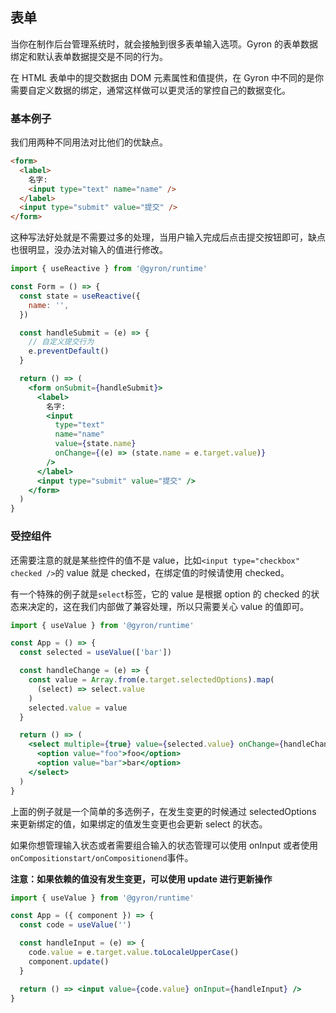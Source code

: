 ## 表单

当你在制作后台管理系统时，就会接触到很多表单输入选项。Gyron 的表单数据绑定和默认表单数据提交是不同的行为。

在 HTML 表单中的提交数据由 DOM 元素属性和值提供，在 Gyron 中不同的是你需要自定义数据的绑定，通常这样做可以更灵活的掌控自己的数据变化。

### 基本例子

我们用两种不同用法对比他们的优缺点。

```HTML
<form>
  <label>
    名字:
    <input type="text" name="name" />
  </label>
  <input type="submit" value="提交" />
</form>
```

这种写法好处就是不需要过多的处理，当用户输入完成后点击提交按钮即可，缺点也很明显，没办法对输入的值进行修改。

```jsx line=9
import { useReactive } from '@gyron/runtime'

const Form = () => {
  const state = useReactive({
    name: '',
  })

  const handleSubmit = (e) => {
    // 自定义提交行为
    e.preventDefault()
  }

  return () => (
    <form onSubmit={handleSubmit}>
      <label>
        名字:
        <input
          type="text"
          name="name"
          value={state.name}
          onChange={(e) => (state.name = e.target.value)}
        />
      </label>
      <input type="submit" value="提交" />
    </form>
  )
}
```

### 受控组件

还需要注意的就是某些控件的值不是 value，比如`<input type="checkbox" checked />`的 value 就是 checked，在绑定值的时候请使用 checked。

有一个特殊的例子就是`select`标签，它的 value 是根据 option 的 checked 的状态来决定的，这在我们内部做了兼容处理，所以只需要关心 value 的值即可。

```jsx
import { useValue } from '@gyron/runtime'

const App = () => {
  const selected = useValue(['bar'])

  const handleChange = (e) => {
    const value = Array.from(e.target.selectedOptions).map(
      (select) => select.value
    )
    selected.value = value
  }

  return () => (
    <select multiple={true} value={selected.value} onChange={handleChange}>
      <option value="foo">foo</option>
      <option value="bar">bar</option>
    </select>
  )
}
```

上面的例子就是一个简单的多选例子，在发生变更的时候通过 selectedOptions 来更新绑定的值，如果绑定的值发生变更也会更新 select 的状态。

如果你想管理输入状态或者需要组合输入的状态管理可以使用 onInput 或者使用`onCompositionstart/onCompositionend`事件。

**注意：如果依赖的值没有发生变更，可以使用 update 进行更新操作**

```jsx line=8
import { useValue } from '@gyron/runtime'

const App = ({ component }) => {
  const code = useValue('')

  const handleInput = (e) => {
    code.value = e.target.value.toLocaleUpperCase()
    component.update()
  }

  return () => <input value={code.value} onInput={handleInput} />
}
```
